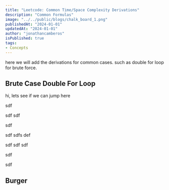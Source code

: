 ```yaml
---
title: "Leetcode: Common Time/Space Complexity Derivations"
description: "Common Formulas"
image: "../../public/blogs/chalk_board_1.png"
publishedAt: "2024-01-01"
updatedAt: "2024-01-01"
author: "jonathancamberos"
isPublished: true
tags: 
- Concepts
---
```


here we will add the derivations for common cases.
such as double for loop for brute force.

## Brute Case Double For Loop

hi, lets see if we can jump here


sdf

sdf
sdf

sdf

sdf
sdfs
def

sdf
sdf
sdf

sdf



sdf

## Burger